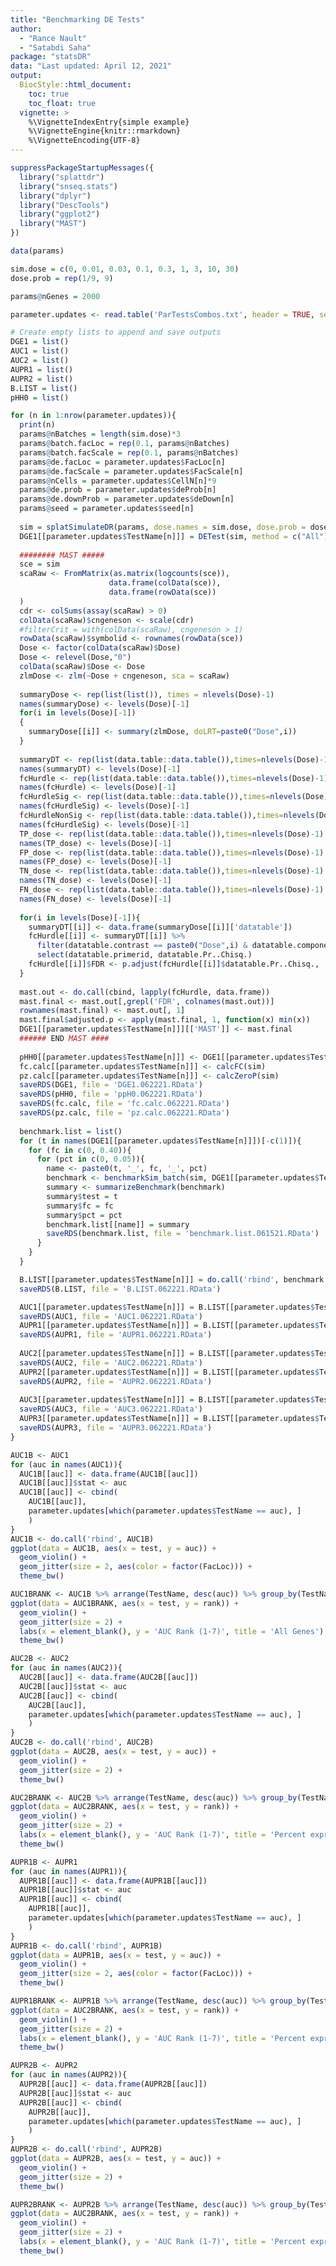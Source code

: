 ```yaml
---
title: "Benchmarking DE Tests"
author: 
  - "Rance Nault"
  - "Satabdi Saha"
package: "statsDR"
data: "Last updated: April 12, 2021"
output: 
  BiocStyle::html_document:
    toc: true
    toc_float: true
  vignette: >
    %\VignetteIndexEntry{simple example}
    %\VignetteEngine{knitr::rmarkdown}
    %\VignetteEncoding{UTF-8}
---
```


```r
suppressPackageStartupMessages({
  library("splattdr")
  library("snseq.stats")
  library("dplyr")
  library("DescTools")
  library("ggplot2")
  library("MAST")
})
```


```r
data(params)

sim.dose = c(0, 0.01, 0.03, 0.1, 0.3, 1, 3, 10, 30)
dose.prob = rep(1/9, 9)

params@nGenes = 2000
```

```r
parameter.updates <- read.table('ParTestsCombos.txt', header = TRUE, sep = '\t')
```

```r
# Create empty lists to append and save outputs
DGE1 = list()
AUC1 = list()
AUC2 = list()
AUPR1 = list()
AUPR2 = list()
B.LIST = list()
pHH0 = list()

for (n in 1:nrow(parameter.updates)){
  print(n)
  params@nBatches = length(sim.dose)*3
  params@batch.facLoc = rep(0.1, params@nBatches)
  params@batch.facScale = rep(0.1, params@nBatches)
  params@de.facLoc = parameter.updates$FacLoc[n]
  params@de.facScale = parameter.updates$FacScale[n]
  params@nCells = parameter.updates$CellN[n]*9
  params@de.prob = parameter.updates$deProb[n]
  params@de.downProb = parameter.updates$deDown[n]
  params@seed = parameter.updates$seed[n]
  
  sim = splatSimulateDR(params, dose.names = sim.dose, dose.prob = dose.prob, lib.scale = 1.3, verbose = FALSE)
  DGE1[[parameter.updates$TestName[n]]] = DETest(sim, method = c("All"), fixed.priors = FALSE, verbose = TRUE)
  
  ######## MAST #####
  sce = sim
  scaRaw <- FromMatrix(as.matrix(logcounts(sce)),
                      data.frame(colData(sce)),
                      data.frame(rowData(sce))
  )
  cdr <- colSums(assay(scaRaw) > 0)
  colData(scaRaw)$cngeneson <- scale(cdr)
  #filterCrit = with(colData(scaRaw), cngeneson > 1)
  rowData(scaRaw)$symbolid <- rownames(rowData(sce))
  Dose <- factor(colData(scaRaw)$Dose)
  Dose <- relevel(Dose,"0")
  colData(scaRaw)$Dose <- Dose
  zlmDose <- zlm(~Dose + cngeneson, sca = scaRaw)
  
  summaryDose <- rep(list(list()), times = nlevels(Dose)-1)
  names(summaryDose) <- levels(Dose)[-1]
  for(i in levels(Dose)[-1])
  {
    summaryDose[[i]] <- summary(zlmDose, doLRT=paste0("Dose",i))
  }
  
  summaryDT <- rep(list(data.table::data.table()),times=nlevels(Dose)-1)
  names(summaryDT) <- levels(Dose)[-1]
  fcHurdle <- rep(list(data.table::data.table()),times=nlevels(Dose)-1)
  names(fcHurdle) <- levels(Dose)[-1]
  fcHurdleSig <- rep(list(data.table::data.table()),times=nlevels(Dose)-1)
  names(fcHurdleSig) <- levels(Dose)[-1]
  fcHurdleNonSig <- rep(list(data.table::data.table()),times=nlevels(Dose)-1)
  names(fcHurdleSig) <- levels(Dose)[-1]
  TP_dose <- rep(list(data.table::data.table()),times=nlevels(Dose)-1)
  names(TP_dose) <- levels(Dose)[-1]
  FP_dose <- rep(list(data.table::data.table()),times=nlevels(Dose)-1)
  names(FP_dose) <- levels(Dose)[-1]
  TN_dose <- rep(list(data.table::data.table()),times=nlevels(Dose)-1)
  names(TN_dose) <- levels(Dose)[-1]
  FN_dose <- rep(list(data.table::data.table()),times=nlevels(Dose)-1)
  names(FN_dose) <- levels(Dose)[-1]
  
  for(i in levels(Dose)[-1]){
    summaryDT[[i]] <- data.frame(summaryDose[[i]]['datatable'])
    fcHurdle[[i]] <- summaryDT[[i]] %>% 
      filter(datatable.contrast == paste0("Dose",i) & datatable.component == 'H') %>% 
      select(datatable.primerid, datatable.Pr..Chisq.)
    fcHurdle[[i]]$FDR <- p.adjust(fcHurdle[[i]]$datatable.Pr..Chisq., 'fdr')
  }
  
  mast.out <- do.call(cbind, lapply(fcHurdle, data.frame))
  mast.final <- mast.out[,grepl('FDR', colnames(mast.out))]
  rownames(mast.final) <- mast.out[, 1]
  mast.final$adjusted.p <- apply(mast.final, 1, function(x) min(x))
  DGE1[[parameter.updates$TestName[n]]][['MAST']] <- mast.final
  ###### END MAST ####
  
  pHH0[[parameter.updates$TestName[n]]] <- DGE1[[parameter.updates$TestName[n]]]$ppH0
  fc.calc[[parameter.updates$TestName[n]]] <- calcFC(sim)
  pz.calc[[parameter.updates$TestName[n]]] <- calcZeroP(sim)
  saveRDS(DGE1, file = 'DGE1.062221.RData')
  saveRDS(pHH0, file = 'ppH0.062221.RData')
  saveRDS(fc.calc, file = 'fc.calc.062221.RData')
  saveRDS(pz.calc, file = 'pz.calc.062221.RData')
  
  benchmark.list = list()
  for (t in names(DGE1[[parameter.updates$TestName[n]]])[-c(1)]){
    for (fc in c(0, 0.40)){
      for (pct in c(0, 0.05)){
        name <- paste0(t, '_', fc, '_', pct)
        benchmark <- benchmarkSim_batch(sim, DGE1[[parameter.updates$TestName[n]]][[t]], fc.threshold = fc, pct.expressed = pct)
        summary <- summarizeBenchmark(benchmark)
        summary$test = t
        summary$fc = fc
        summary$pct = pct
        benchmark.list[[name]] = summary
        saveRDS(benchmark.list, file = 'benchmark.list.061521.RData')
      }
    }
  }

  B.LIST[[parameter.updates$TestName[n]]] = do.call('rbind', benchmark.list)
  saveRDS(B.LIST, file = 'B.LIST.062221.RData')

  AUC1[[parameter.updates$TestName[n]]] = B.LIST[[parameter.updates$TestName[n]]] %>% filter(fc == 0 & pct == 0.05) %>% group_by(test) %>% summarise(auc = AUC(FPR, TPR))
  saveRDS(AUC1, file = 'AUC1.062221.RData')
  AUPR1[[parameter.updates$TestName[n]]] = B.LIST[[parameter.updates$TestName[n]]] %>% filter(fc == 0 & pct == 0.05) %>% group_by(test) %>% summarise(auc = AUC(precision, recall))
  saveRDS(AUPR1, file = 'AUPR1.062221.RData')
  
  AUC2[[parameter.updates$TestName[n]]] = B.LIST[[parameter.updates$TestName[n]]] %>% filter(fc == 0 & pct == 0) %>% group_by(test) %>% summarise(auc = AUC(FPR, TPR))
  saveRDS(AUC2, file = 'AUC2.062221.RData')
  AUPR2[[parameter.updates$TestName[n]]] = B.LIST[[parameter.updates$TestName[n]]] %>% filter(fc == 0 & pct == 0) %>% group_by(test) %>% summarise(auc = AUC(precision, recall))
  saveRDS(AUPR2, file = 'AUPR2.062221.RData')
  
  AUC3[[parameter.updates$TestName[n]]] = B.LIST[[parameter.updates$TestName[n]]] %>% filter(fc == 0.4 & pct == 0) %>% group_by(test) %>% summarise(auc = AUC(FPR, TPR))
  saveRDS(AUC3, file = 'AUC3.062221.RData')
  AUPR3[[parameter.updates$TestName[n]]] = B.LIST[[parameter.updates$TestName[n]]] %>% filter(fc == 0.4 & pct == 0) %>% group_by(test) %>% summarise(auc = AUC(precision, recall))
  saveRDS(AUPR3, file = 'AUPR3.062221.RData')
}
```


```r
AUC1B <- AUC1
for (auc in names(AUC1)){
  AUC1B[[auc]] <- data.frame(AUC1B[[auc]])
  AUC1B[[auc]]$stat <- auc
  AUC1B[[auc]] <- cbind(
    AUC1B[[auc]],
    parameter.updates[which(parameter.updates$TestName == auc), ]
    )
}
AUC1B <- do.call('rbind', AUC1B)
ggplot(data = AUC1B, aes(x = test, y = auc)) +
  geom_violin() +
  geom_jitter(size = 2, aes(color = factor(FacLoc))) +
  theme_bw()

AUC1BRANK <- AUC1B %>% arrange(TestName, desc(auc)) %>% group_by(TestName) %>% mutate(rank = row_number())
ggplot(data = AUC1BRANK, aes(x = test, y = rank)) +
  geom_violin() +
  geom_jitter(size = 2) +
  labs(x = element_blank(), y = 'AUC Rank (1-7)', title = 'All Genes') +
  theme_bw()
```

```r
AUC2B <- AUC2
for (auc in names(AUC2)){
  AUC2B[[auc]] <- data.frame(AUC2B[[auc]])
  AUC2B[[auc]]$stat <- auc
  AUC2B[[auc]] <- cbind(
    AUC2B[[auc]],
    parameter.updates[which(parameter.updates$TestName == auc), ]
    )
}
AUC2B <- do.call('rbind', AUC2B)
ggplot(data = AUC2B, aes(x = test, y = auc)) +
  geom_violin() +
  geom_jitter(size = 2) +
  theme_bw()

AUC2BRANK <- AUC2B %>% arrange(TestName, desc(auc)) %>% group_by(TestName) %>% mutate(rank = row_number())
ggplot(data = AUC2BRANK, aes(x = test, y = rank)) +
  geom_violin() +
  geom_jitter(size = 2) +
  labs(x = element_blank(), y = 'AUC Rank (1-7)', title = 'Percent expressed >= 5%') +
  theme_bw()
```

```r
AUPR1B <- AUPR1
for (auc in names(AUPR1)){
  AUPR1B[[auc]] <- data.frame(AUPR1B[[auc]])
  AUPR1B[[auc]]$stat <- auc
  AUPR1B[[auc]] <- cbind(
    AUPR1B[[auc]],
    parameter.updates[which(parameter.updates$TestName == auc), ]
    )
}
AUPR1B <- do.call('rbind', AUPR1B)
ggplot(data = AUPR1B, aes(x = test, y = auc)) +
  geom_violin() +
  geom_jitter(size = 2, aes(color = factor(FacLoc))) +
  theme_bw()

AUPR1BRANK <- AUPR1B %>% arrange(TestName, desc(auc)) %>% group_by(TestName) %>% mutate(rank = row_number())
ggplot(data = AUC2BRANK, aes(x = test, y = rank)) +
  geom_violin() +
  geom_jitter(size = 2) +
  labs(x = element_blank(), y = 'AUC Rank (1-7)', title = 'Percent expressed >= 5%') +
  theme_bw()
```

```r
AUPR2B <- AUPR2
for (auc in names(AUPR2)){
  AUPR2B[[auc]] <- data.frame(AUPR2B[[auc]])
  AUPR2B[[auc]]$stat <- auc
  AUPR2B[[auc]] <- cbind(
    AUPR2B[[auc]],
    parameter.updates[which(parameter.updates$TestName == auc), ]
    )
}
AUPR2B <- do.call('rbind', AUPR2B)
ggplot(data = AUPR2B, aes(x = test, y = auc)) +
  geom_violin() +
  geom_jitter(size = 2) +
  theme_bw()

AUPR2BRANK <- AUPR2B %>% arrange(TestName, desc(auc)) %>% group_by(TestName) %>% mutate(rank = row_number())
ggplot(data = AUC2BRANK, aes(x = test, y = rank)) +
  geom_violin() +
  geom_jitter(size = 2) +
  labs(x = element_blank(), y = 'AUC Rank (1-7)', title = 'Percent expressed >= 5%') +
  theme_bw()
```


